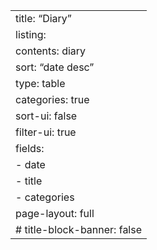 ---
title: "Diary"
listing:
  contents: diary
  sort: "date desc"
  type: table
  categories: true
  sort-ui: false
  filter-ui: true
  fields: 
      - date
      - title
      - categories
page-layout: full
# title-block-banner: false
---